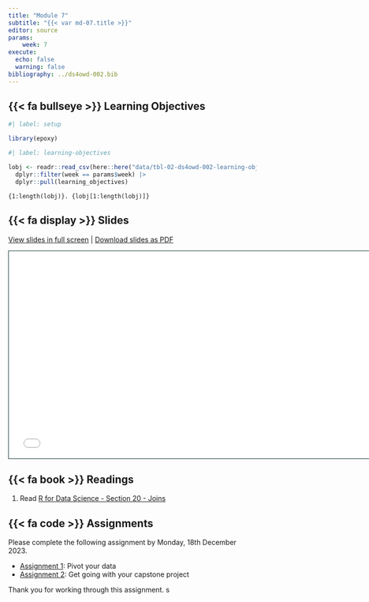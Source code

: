 ```yaml
---
title: "Module 7"
subtitle: "{{< var md-07.title >}}"
editor: source
params:
    week: 7
execute: 
  echo: false
  warning: false
bibliography: ../ds4owd-002.bib
---
```



## {{< fa bullseye >}} Learning Objectives

```r
#| label: setup

library(epoxy)
```

```r
#| label: learning-objectives

lobj <- readr::read_csv(here::here("data/tbl-02-ds4owd-002-learning-objectives.csv")) |> 
  dplyr::filter(week == params$week) |>
  dplyr::pull(learning_objectives)

```

```epoxy
{1:length(lobj)}. {lobj[1:length(lobj)]}
```


## {{< fa display >}} Slides

[View slides in full screen](../slides/lec-07-pivoting-joining.html) | [Download slides as PDF](https://github.com/ds4owd-001/website/raw/main/slides/lec-07-pivoting-joining.pdf)

```{=html}
<iframe class="slide-deck" src="../slides/lec-07-pivoting-joining.html" height="420" width="747" style="border: 1px solid #123233;"></iframe>
```

## {{< fa book >}} Readings

1. Read [R for Data Science - Section 20 - Joins](https://r4ds.hadley.nz/joins)

## {{< fa code >}} Assignments

Please complete the following assignment by Monday, 18th December 2023. 

-   [Assignment 1](../assignments/md-07/am-07-1-pivoting.qmd): Pivot your data 
-   [Assignment 2](../assignments/md-07/am-07-2-project-metadata.qmd): Get going with your capstone project

Thank you for working through this assignment. 
s
 
